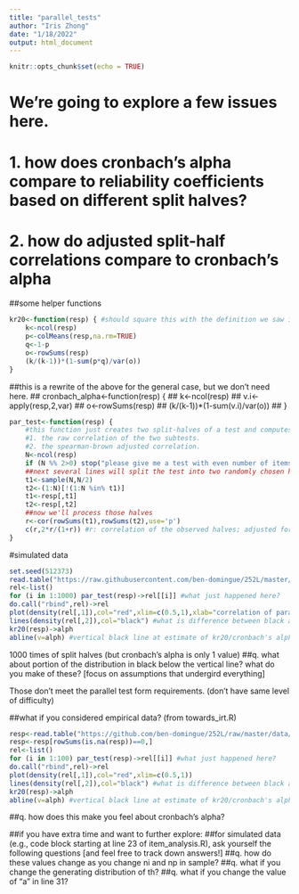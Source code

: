```yaml
---
title: "parallel_tests"
author: "Iris Zhong"
date: "1/18/2022"
output: html_document
---
```


```r
knitr::opts_chunk$set(echo = TRUE)
```

# We're going to explore a few issues here.
# 1. how does cronbach's alpha compare to reliability coefficients based on different split halves?
# 2. how do adjusted split-half correlations compare to cronbach's alpha

#####################################################################

##some helper functions

```r
kr20<-function(resp) { #should square this with the definition we saw in class
    k<-ncol(resp)
    p<-colMeans(resp,na.rm=TRUE)
    q<-1-p
    o<-rowSums(resp)
    (k/(k-1))*(1-sum(p*q)/var(o))
}
```


##this is a rewrite of the above for the general case, but we don't need here.
## cronbach_alpha<-function(resp) {
##     k<-ncol(resp)
##     v.i<-apply(resp,2,var)
##     o<-rowSums(resp)
##     (k/(k-1))*(1-sum(v.i)/var(o))
## }

```r
par_test<-function(resp) {
    #this function just creates two split-halves of a test and computes:
    #1. the raw correlation of the two subtests.
    #2. the spearman-brown adjusted correlation.
    N<-ncol(resp)
    if (N %% 2>0) stop("please give me a test with even number of items")
    ##next several lines will split the test into two randomly chosen halves
    t1<-sample(N,N/2)
    t2<-(1:N)[!(1:N %in% t1)]
    t1<-resp[,t1]
    t2<-resp[,t2]
    ##now we'll process those halves
    r<-cor(rowSums(t1),rowSums(t2),use='p')
    c(r,2*r/(1+r)) #r: correlation of the observed halves; adjusted for split half size
}
```

#####################################################################
#simulated data

```r
set.seed(512373)
read.table("https://raw.githubusercontent.com/ben-domingue/252L/master/data/rasch.txt")->resp
rel<-list()
for (i in 1:1000) par_test(resp)->rel[[i]] #what just happened here?
do.call("rbind",rel)->rel
plot(density(rel[,1]),col="red",xlim=c(0.5,1),xlab="correlation of parallel forms")
lines(density(rel[,2]),col="black") #what is difference between black and red curves?
kr20(resp)->alph
abline(v=alph) #vertical black line at estimate of kr20/cronbach's alpha
```

1000 times of split halves (but cronbach's alpha is only 1 value)
##q. what about portion of the distribution in black below the vertical line? what do you make of these? [focus on assumptions that undergird everything]

Those don't meet the parallel test form requirements. (don't have same level of difficulty)



##what if you considered empirical data? (from towards_irt.R)

```r
resp<-read.table("https://github.com/ben-domingue/252L/raw/master/data/emp-rasch.txt",header=FALSE)
resp<-resp[rowSums(is.na(resp))==0,]
rel<-list()
for (i in 1:100) par_test(resp)->rel[[i]] #what just happened here?
do.call("rbind",rel)->rel
plot(density(rel[,1]),col="red",xlim=c(0.5,1))
lines(density(rel[,2]),col="black") #what is difference between black and red curves?
kr20(resp)->alph
abline(v=alph) #vertical black line at estimate of kr20/cronbach's alpha
```



##q. how does this make you feel about cronbach's alpha?

##########################
##if you have extra time and want to further explore:
##for simulated data (e.g., code block starting at line 23 of item_analysis.R), ask yourself the following questions [and feel free to track down answers!]
##q. how do these values change as you change ni and np in sample?
##q. what if you change the generating distribution of th?
##q. what if you change the value of "a" in line 31?
